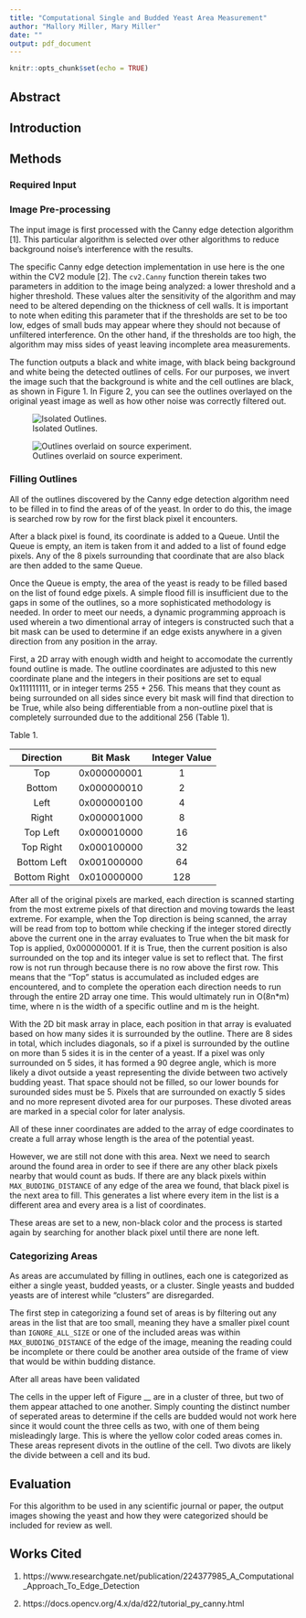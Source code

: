 ```yaml
---
title: "Computational Single and Budded Yeast Area Measurement"
author: "Mallory Miller, Mary Miller"
date: ""
output: pdf_document
---
```


```r
knitr::opts_chunk$set(echo = TRUE)
```


## Abstract


## Introduction


## Methods


### Required Input



### Image Pre-processing

The input image is first processed with the Canny edge detection algorithm [1]. This particular algorithm is selected over other algorithms to reduce background noise's interference with the results.

The specific Canny edge detection implementation in use here is the one within the CV2 module [2]. The `cv2.Canny` function therein takes two parameters in addition to the image being analyzed: a lower threshold and a higher threshold. These values alter the sensitivity of the algorithm and may need to be altered depending on the thickness of cell walls. It is important to note when editing this parameter that if the thresholds are set to be too low, edges of small buds may appear where they should not because of unfiltered interference. On the other hand, if the thresholds are too high, the algorithm may miss sides of yeast leaving incomplete area measurements.

The function outputs a black and white image, with black being background and white being the detected outlines of cells. For our purposes, we invert the image such that the background is white and the cell outlines are black, as shown in Figure 1. In Figure 2, you can see the outlines overlayed on the original yeast image as well as how other noise was correctly filtered out.

![Isolated Outlines.](demonstration/preprocessing/cleaned_test.png)




![Outlines overlaid on source experiment.](demonstration/preprocessing/results_of_test.png)





### Filling Outlines

All of the outlines discovered by the Canny edge detection algorithm need to be filled in to find the areas of of the yeast. In order to do this, the image is searched row by row for the first black pixel it encounters.

After a black pixel is found, its coordinate is added to a Queue. Until the Queue is empty, an item is taken from it and added to a list of found edge pixels. Any of the 8 pixels surrounding that coordinate that are also black are then added to the same Queue. 

Once the Queue is empty, the area of the yeast is ready to be filled based on the list of found edge pixels. A simple flood fill is insufficient due to the gaps in some of the outlines, so a more sophisticated methodology is needed. In order to meet our needs, a dynamic programming approach is used wherein a two dimentional array of integers is constructed such that a bit mask can be used to determine if an edge exists anywhere in a given direction from any position in the array. 


First, a 2D array with enough width and height to accomodate the currently found outline is made. The outline coordinates are adjusted to this new coordinate plane and the integers in their positions are set to equal 0x111111111, or in integer terms 255 + 256. This means that they count as being surrounded on all sides since every bit mask will find that direction to be True, while also being differentiable from a non-outline pixel that is completely surrounded due to the additional 256 (Table 1). 


Table 1. 

| Direction    | Bit Mask    | Integer Value |
| :----------: | :---------: | :-----------: |
| Top          | 0x000000001 | 1             |
| Bottom       | 0x000000010 | 2             |
| Left         | 0x000000100 | 4             |
| Right        | 0x000001000 | 8             |
| Top Left     | 0x000010000 | 16            |
| Top Right    | 0x000100000 | 32            |
| Bottom Left  | 0x001000000 | 64            |
| Bottom Right | 0x010000000 | 128           |



After all of the original pixels are marked, each direction is scanned starting from the most extreme pixels of that direction and moving towards the least extreme. For example, when the Top direction is being scanned, the array will be read from top to bottom while checking if the integer stored directly above the current one in the array evaluates to True when the bit mask for Top is applied, 0x000000001. If it is True, then the current position is also surrounded on the top and its integer value is set to reflect that. The first row is not run through because there is no row above the first row. This means that the "Top" status is accumulated as included edges are encountered, and to complete the operation each direction needs to run through the entire 2D array one time. This would ultimately run in O(8n*m) time, where n is the width of a specific outline and m is the height.


With the 2D bit mask array in place, each position in that array is evaluated based on how many sides it is surrounded by the outline. There are 8 sides in total, which includes diagonals, so if a pixel is surrounded by the outline on more than 5 sides it is in the center of a yeast. If a pixel was only surrounded on 5 sides, it has formed a 90 degree angle, which is more likely a divot outside a yeast representing the divide between two actively budding yeast. That space should not be filled, so our lower bounds for surounded sides must be 5. Pixels that are surrounded on exactly 5 sides and no more represent divoted area for our purposes. These divoted areas are marked in a special color for later analysis.


All of these inner coordinates are added to the array of edge coordinates to create a full array whose length is the area of the potential yeast. 

However, we are still not done with this area. Next we need to search around the found area in order to see if there are any other black pixels nearby that would count as buds. If there are any black pixels within `MAX_BUDDING_DISTANCE` of any edge of the area we found, that black pixel is the next area to fill. This generates a list where every item in the list is a different area and every area is a list of coordinates.


These areas are set to a new, non-black color and the process is started again by searching for another black pixel until there are none left.



### Categorizing Areas

As areas are accumulated by filling in outlines, each one is categorized as either a single yeast, budded yeasts, or a cluster. Single yeasts and budded yeasts are of interest while "clusters" are disregarded. 

The first step in categorizing a found set of areas is by filtering out any areas in the list that are too small, meaning they have a smaller pixel count than `IGNORE_ALL_SIZE` or one of the included areas was within `MAX_BUDDING_DISTANCE` of the edge of the image, meaning the reading could be incomplete or there could be another area outside of the frame of view that would be within budding distance.

After all areas have been validated



The cells in the upper left of Figure __ are in a cluster of three, but two of them appear attached to one another. Simply counting the distinct number of seperated areas to determine if the cells are budded would not work here since it would count the three cells as two, with one of them being misleadingly large. This is where the yellow color coded areas comes in. These areas represent divots in the outline of the cell. Two divots are likely the divide between a cell and its bud.


## Evaluation

For this algorithm to be used in any scientific journal or paper, the output images showing the yeast and how they were categorized should be included for review as well.



## Works Cited

1. https://www.researchgate.net/publication/224377985_A_Computational_Approach_To_Edge_Detection

2. https://docs.opencv.org/4.x/da/d22/tutorial_py_canny.html